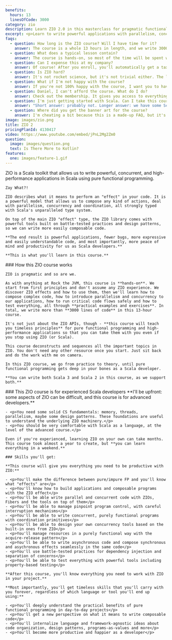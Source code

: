```yaml
---
benefits:
  hours: 13
  linesOfCode: 3000
category: zio
description: Learn ZIO 2.0 in this masterclass for pragmatic functional programming in Scala. An online course for Scala developers.
excerpt: <p>Learn to write powerful applications with parallelism, concurrency and pure functional programming with one of the hottest tools in the Scala ecosystem.</p>
faqs:
  - question: How long is the ZIO course? Will I have time for it?
    answer: The course is a whole 13 hours in length, and we write 3000 lines of code from scratch. I recommend going through the course in sessions of at least 30 minutes each.
  - question: What does a typical lesson contain?
    answer: The course is hands-on, so most of the time will be spent writing code. I'll guide you every step of the way, explaining what each bit means. We'll also have some theoretical sections in the lessons as appropriate.
  - question: Can I expense this at my company?
    answer: Of course! After you enroll, you'll automatically get a tax-compliant receipt which you can use to reimburse this course with your employer.
  - question: Is ZIO hard?
    answer: It's not rocket science, but it's not trivial either. The learning curve is steep if you're doing it on your own. Materials are scarce. That's why I made this course, to compress your learning time to just a couple of days, with a smooth progression and lots of practice.
  - question: What if I'm not happy with the course?
    answer: If you're not 100% happy with the course, I want you to have your money back. It's a risk-free investment.
  - question: Daniel, I can't afford the course. What do I do?
    answer: Check out the membership. It gives you access to everything on the site at an affordable price, and you'll be done with the course no problem.
  - question: I'm just getting started with Scala. Can I take this course?
    answer: "Short answer: probably not. Longer answer: we have some Scala starter code at the beginning of the course, but that won't replace the kind of experience we need for this course. I recommend you check out the Scala essentials and advanced courses first before coming back here."
  - question: Where did you get the banner art for the course?
    answer: I'm cheating a bit because this is a made-up FAQ, but it's an opportunity to credit freepik.com for the drawing I used for the banner. Needless to say the ZIO logo belongs to the ZIO creators. I'll just keep the Rock the JVM logo.
image: images/zio.png
title: ZIO 2
pricingPlanId: 4130417
video: https://www.youtube.com/embed/jPnL2Mg2Zm0
question:
  image: images/question.png
  text: Is There More to Kotlin?
features:
  one: images/feature-1.gif
---
```



<CourseLayout>
  <Fragment slot="question">
    ZIO is a Scala toolkit that allows us to write powerful, concurrent, and high-performance applications in Scala using pure functional programming.

    Zay What?!

    ZIO describes what it means to perform an "effect" in your code. It is a powerful model that allows us to compose any kind of actions, deal with parallelism, concurrency and coordination, all strongly typed with Scala's unparalleled type system.

    On top of the main ZIO "effect" type, the ZIO library comes with powerful tools built on battle-tested practices and design patterns, so we can write more easily composable code.

    **The end result is powerful applications, fewer bugs, more expressive and easily understandable code, and most importantly, more peace of mind and productivity for us as Scala developers.**

    **This is what you'll learn in this course.**

  </Fragment>
  <Fragment slot="feature1">
    ### How this ZIO course works

    ZIO is pragmatic and so are we.

    As with anything at Rock the JVM, this course is **hands-on**. We start from first principles and don't assume any ZIO experience. We discover ZIO effects and how to use them, then we'll learn how to compose complex code, how to introduce parallelism and concurrency to our applications, how to run critical code flows safely and how to test everything, all through **practical examples and exercises**. In total, we write more than **3000 lines of code** in this 13-hour course.

    It's not just about the ZIO APIs, though - **this course will teach you timeless principles** for pure functional programming and high-performance applications so that you can take them with you even if you stop using ZIO (or Scala).

    This course deconstructs and sequences all the important topics in ZIO. You don't need any other resource once you start. Just sit back and do the work with me on camera.

    In this ZIO course, we go from practice to theory, until pure functional programming gets deep in your bones as a Scala developer.

    **You can write both Scala 3 and Scala 2 in this course, as we support both.**

  </Fragment>
  <Fragment slot="skills">
    ### This ZIO course is for experienced Scala developers
    **I'll be upfront: some aspects of ZIO can be difficult, and this course is for advanced developers.**

    - <p>You need some solid CS fundamentals: memory, threads, parallelism, maybe some design patterns. These foundations are useful to understand the underlying ZIO machinery.</p>
    - <p>You should be very comfortable with Scala as a language, at the level of the advanced course.</p>

    Even if you're experienced, learning ZIO on your own can take months. This course took almost a year to create, but **you can learn everything in a weekend.**

    ### Skills you'll get:

    **This course will give you everything you need to be productive with ZIO:**

    - <p>You'll make the difference between pure/impure FP and you'll know what "effects" are</p>
    - <p>You'll know how to build applications and composable programs with the ZIO effect</p>
    - <p>You'll be able write parallel and concurrent code with ZIOs, Fibers and the tools on top of them</p>
    - <p>You'll be able to manage pinpoint program control, with careful interruption mechanisms</p>
    - <p>You'll be able to write concurrent, purely functional programs with coordination primitives</p>
    - <p>You'll be able to design your own concurrency tools based on the built-in ones from ZIO</p>
    - <p>You'll manage resources in a purely functional way with the acquire-release pattern</p>
    - <p>You'll be able to write asynchronous code and compose synchronous and asychronous effects seamlessly in the same code</p>
    - <p>You'll use battle-tested practices for dependency injection and separation of concerns</p>
    - <p>You'll be able to test everything with powerful tools including property-based testing</p>

    **After this course, you'll know everything you need to work with ZIO in your project.**

    **Most importantly, you'll get timeless skills that you'll carry with you forever, regardless of which language or tool you'll end up using:**

    - <p>You'll deeply understand the practical benefits of pure functional programming in day-to-day projects</p>
    - <p>You'll get a new perspective on what it means to write composable code</p>
    - <p>You'll internalize language and framework-agnostic ideas about code organization, design patterns, programs-as-values and more</p>
    - <p>You'll become more productive and happier as a developer</p>

  </Fragment>
</CourseLayout>
